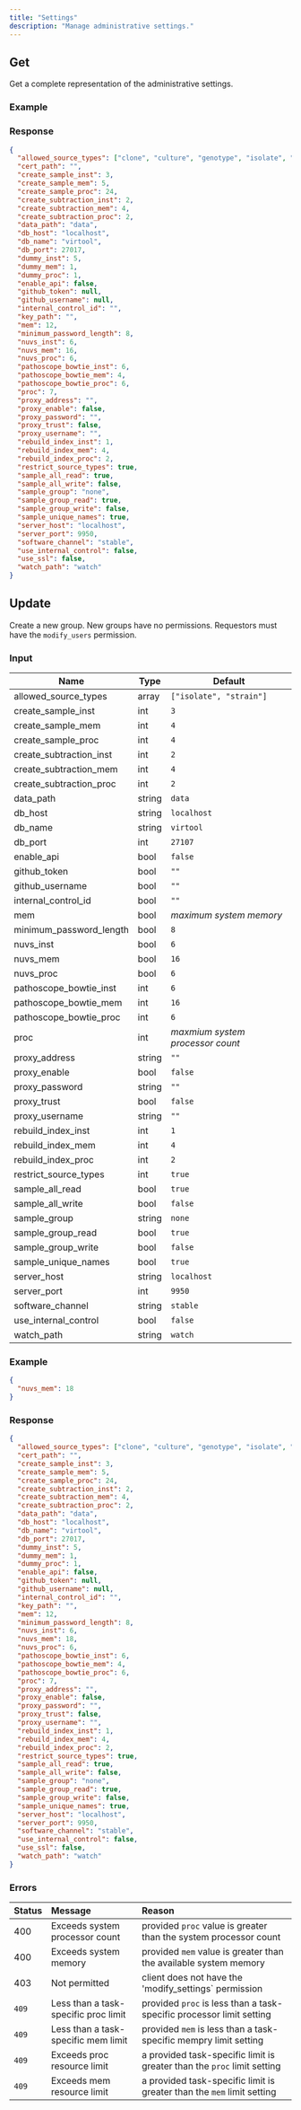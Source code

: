 ```yaml
---
title: "Settings"
description: "Manage administrative settings."
---
```



## Get

Get a complete representation of the administrative settings.

<Endpoint method="GET" path="/api/settings" />

### Example

<Request method="GET" path="/api/settings" />

### Response

<Response status="200 OK">

```json
{
  "allowed_source_types": ["clone", "culture", "genotype", "isolate", "strain"],
  "cert_path": "",
  "create_sample_inst": 3,
  "create_sample_mem": 5,
  "create_sample_proc": 24,
  "create_subtraction_inst": 2,
  "create_subtraction_mem": 4,
  "create_subtraction_proc": 2,
  "data_path": "data",
  "db_host": "localhost",
  "db_name": "virtool",
  "db_port": 27017,
  "dummy_inst": 5,
  "dummy_mem": 1,
  "dummy_proc": 1,
  "enable_api": false,
  "github_token": null,
  "github_username": null,
  "internal_control_id": "",
  "key_path": "",
  "mem": 12,
  "minimum_password_length": 8,
  "nuvs_inst": 6,
  "nuvs_mem": 16,
  "nuvs_proc": 6,
  "pathoscope_bowtie_inst": 6,
  "pathoscope_bowtie_mem": 4,
  "pathoscope_bowtie_proc": 6,
  "proc": 7,
  "proxy_address": "",
  "proxy_enable": false,
  "proxy_password": "",
  "proxy_trust": false,
  "proxy_username": "",
  "rebuild_index_inst": 1,
  "rebuild_index_mem": 4,
  "rebuild_index_proc": 2,
  "restrict_source_types": true,
  "sample_all_read": true,
  "sample_all_write": false,
  "sample_group": "none",
  "sample_group_read": true,
  "sample_group_write": false,
  "sample_unique_names": true,
  "server_host": "localhost",
  "server_port": 9950,
  "software_channel": "stable",
  "use_internal_control": false,
  "use_ssl": false,
  "watch_path": "watch"
}
```

</Response >

## Update

<Administrator />

Create a new group. New groups have no permissions. Requestors must have the `modify_users` permission.

<Endpoint method="PATCH" path="/api/settings" />

### Input

| Name                    | Type   | Default                          |
| ----------------------- | ------ | -------------------------------- |
| allowed_source_types    | array  | `["isolate", "strain"]`          |
| create_sample_inst      | int    | `3`                              |
| create_sample_mem       | int    | `4`                              |
| create_sample_proc      | int    | `4`                              |
| create_subtraction_inst | int    | `2`                              |
| create_subtraction_mem  | int    | `4`                              |
| create_subtraction_proc | int    | `2`                              |
| data_path               | string | `data`                           |
| db_host                 | string | `localhost`                      |
| db_name                 | string | `virtool`                        |
| db_port                 | int    | `27107`                          |
| enable_api              | bool   | `false`                          |
| github_token            | bool   | `""`                             |
| github_username         | bool   | `""`                             |
| internal_control_id     | bool   | `""`                             |
| mem                     | bool   | _maximum system memory_          |
| minimum_password_length | bool   | `8`                              |
| nuvs_inst               | bool   | `6`                              |
| nuvs_mem                | bool   | `16`                             |
| nuvs_proc               | bool   | `6`                              |
| pathoscope_bowtie_inst  | int    | `6`                              |
| pathoscope_bowtie_mem   | int    | `16`                             |
| pathoscope_bowtie_proc  | int    | `6`                              |
| proc                    | int    | _maxmium system processor count_ |
| proxy_address           | string | `""`                             |
| proxy_enable            | bool   | `false`                          |
| proxy_password          | string | `""`                             |
| proxy_trust             | bool   | `false`                          |
| proxy_username          | string | `""`                             |
| rebuild_index_inst      | int    | `1`                              |
| rebuild_index_mem       | int    | `4`                              |
| rebuild_index_proc      | int    | `2`                              |
| restrict_source_types   | int    | `true`                           |
| sample_all_read         | bool   | `true`                           |
| sample_all_write        | bool   | `false`                          |
| sample_group            | string | `none`                           |
| sample_group_read       | bool   | `true`                           |
| sample_group_write      | bool   | `false`                          |
| sample_unique_names     | bool   | `true`                           |
| server_host             | string | `localhost`                      |
| server_port             | int    | `9950`                           |
| software_channel        | string | `stable`                         |
| use_internal_control    | bool   | `false`                          |
| watch_path              | string | `watch`                          |

### Example

<Request method="POST" path="/api/settings">

```json
{
  "nuvs_mem": 18
}
```

</Request>

### Response

<Response status="200 OK">

```json
{
  "allowed_source_types": ["clone", "culture", "genotype", "isolate", "strain"],
  "cert_path": "",
  "create_sample_inst": 3,
  "create_sample_mem": 5,
  "create_sample_proc": 24,
  "create_subtraction_inst": 2,
  "create_subtraction_mem": 4,
  "create_subtraction_proc": 2,
  "data_path": "data",
  "db_host": "localhost",
  "db_name": "virtool",
  "db_port": 27017,
  "dummy_inst": 5,
  "dummy_mem": 1,
  "dummy_proc": 1,
  "enable_api": false,
  "github_token": null,
  "github_username": null,
  "internal_control_id": "",
  "key_path": "",
  "mem": 12,
  "minimum_password_length": 8,
  "nuvs_inst": 6,
  "nuvs_mem": 18,
  "nuvs_proc": 6,
  "pathoscope_bowtie_inst": 6,
  "pathoscope_bowtie_mem": 4,
  "pathoscope_bowtie_proc": 6,
  "proc": 7,
  "proxy_address": "",
  "proxy_enable": false,
  "proxy_password": "",
  "proxy_trust": false,
  "proxy_username": "",
  "rebuild_index_inst": 1,
  "rebuild_index_mem": 4,
  "rebuild_index_proc": 2,
  "restrict_source_types": true,
  "sample_all_read": true,
  "sample_all_write": false,
  "sample_group": "none",
  "sample_group_read": true,
  "sample_group_write": false,
  "sample_unique_names": true,
  "server_host": "localhost",
  "server_port": 9950,
  "software_channel": "stable",
  "use_internal_control": false,
  "use_ssl": false,
  "watch_path": "watch"
}
```

</Response>

### Errors

| Status | Message                              | Reason                                                                  |
| :----- | :----------------------------------- | :---------------------------------------------------------------------- |
| 400    | Exceeds system processor count       | provided `proc` value is greater than the system processor count        |
| 400    | Exceeds system memory                | provided `mem` value is greater than the available system memory        |
| 403    | Not permitted                        | client does not have the 'modify_settings` permission                   |
| `409`  | Less than a task-specific proc limit | provided `proc` is less than a task-specific processor limit setting    |
| `409`  | Less than a task-specific mem limit  | provided `mem` is less than a task-specific mempry limit setting        |
| `409`  | Exceeds proc resource limit          | a provided task-specific limit is greater than the `proc` limit setting |
| `409`  | Exceeds mem resource limit           | a provided task-specific limit is greater than the `mem` limit setting  |
